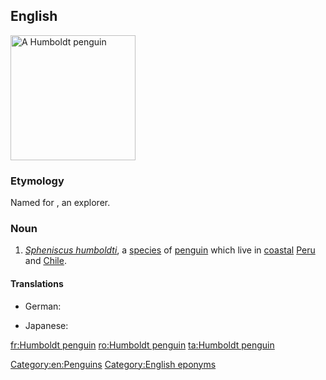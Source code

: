 ==English==
{{wikipedia}}
[[Image:Humboldt Penguin.jpg|200px|thumb|right|A Humboldt penguin]]
{{wikispecies|Sphenicus humboldti}}

===Etymology===
Named for {{w|Alexander von Humboldt}}, an explorer.

===Noun===
{{en-noun}}

# ''[[Spheniscus humboldti]]'', a [[species]] of [[penguin]] which live in [[coastal]] [[Peru]] and [[Chile]].

====Translations====
{{trans-top|''Spheniscus humboldti''}}
* German: {{t|de|Humboldt-Pinguin|m}}
{{trans-mid}}
* Japanese: {{t-needed|ja}}
{{trans-bottom}}

[[Category:en:Penguins]]
[[Category:English eponyms]]

[[fr:Humboldt penguin]]
[[ro:Humboldt penguin]]
[[ta:Humboldt penguin]]